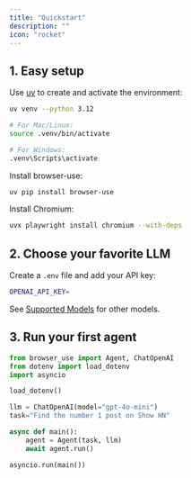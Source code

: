 ```yaml
---
title: "Quickstart"
description: ""
icon: "rocket"
---
```



## 1. Easy setup

Use [uv](https://docs.astral.sh/uv/) to create and activate the environment:

```bash
uv venv --python 3.12
```

```bash
# For Mac/Linux:
source .venv/bin/activate

# For Windows:
.venv\Scripts\activate
```

Install browser-use:

```bash
uv pip install browser-use
```

Install Chromium:

```bash
uvx playwright install chromium --with-deps
```

## 2. Choose your favorite LLM
Create a `.env` file and add your API key:

```bash .env
OPENAI_API_KEY=
```

See [Supported Models](/customize/supported-models) for other models.

## 3. Run your first agent

```python agent.py
from browser_use import Agent, ChatOpenAI
from dotenv import load_dotenv
import asyncio

load_dotenv()

llm = ChatOpenAI(model="gpt-4o-mini")
task="Find the number 1 post on Show HN"

async def main():
    agent = Agent(task, llm)
    await agent.run()

asyncio.run(main())
```
